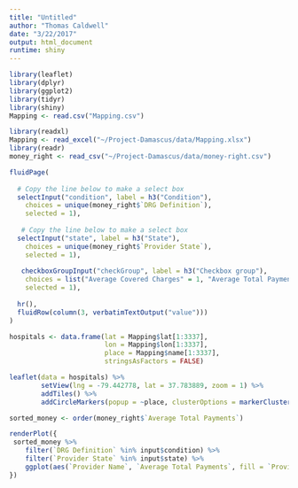 ```yaml
---
title: "Untitled"
author: "Thomas Caldwell"
date: "3/22/2017"
output: html_document
runtime: shiny
---
```


```r
library(leaflet)
library(dplyr)
library(ggplot2)
library(tidyr)
library(shiny)
Mapping <- read.csv("Mapping.csv")
```

```r
library(readxl)
Mapping <- read_excel("~/Project-Damascus/data/Mapping.xlsx")
library(readr)
money_right <- read_csv("~/Project-Damascus/data/money-right.csv")
```

```r
fluidPage(
    
  # Copy the line below to make a select box 
  selectInput("condition", label = h3("Condition"), 
    choices = unique(money_right$`DRG Definition`), 
    selected = 1),
  
   # Copy the line below to make a select box 
  selectInput("state", label = h3("State"), 
    choices = unique(money_right$`Provider State`), 
    selected = 1),
  
   checkboxGroupInput("checkGroup", label = h3("Checkbox group"),
    choices = list("Average Covered Charges" = 1, "Average Total Payments" = 2, "Average Medicare Payments" = 3),
    selected = 1),
  
  hr(),
  fluidRow(column(3, verbatimTextOutput("value")))
)

```

```r
hospitals <- data.frame(lat = Mapping$lat[1:3337],
                        lon = Mapping$lon[1:3337],
                        place = Mapping$name[1:3337],
                        stringsAsFactors = FALSE)
```

```r
leaflet(data = hospitals) %>% 
        setView(lng = -79.442778, lat = 37.783889, zoom = 1) %>%
        addTiles() %>%
        addCircleMarkers(popup = ~place, clusterOptions = markerClusterOptions())
```


```r
sorted_money <- order(money_right$`Average Total Payments`)

renderPlot({
 sorted_money %>%
    filter(`DRG Definition` %in% input$condition) %>%
    filter(`Provider State` %in% input$state) %>%
    ggplot(aes(`Provider Name`, `Average Total Payments`, fill = `Provider Name`)) + geom_bar(stat = "identity") + theme(axis.text.x = element_blank()) + scale_x_discrete(limit = money_right$`Provider Name`[1:5])
})
```


